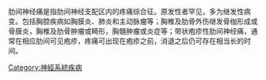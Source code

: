{{multiple issues|
{{disputed|time=2014-01-21T15:49:12+00:00}}
{{expand|time=2014-01-21T15:49:12+00:00}}
{{expert|time=2014-01-21T15:49:12+00:00}}
{{unreferenced|time=2014-01-21T15:49:12+00:00}}
}}
肋间神经痛是指肋间神经支配区内的疼痛综合征。原发性者罕见，多为继发性病变。包括胸腔疾病如胸膜炎、肺炎和主动脉瘤等；胸椎及肋骨外伤继发骨枷形成或骨膜炎，胸椎及肋骨肿瘤或畸形，胸髓肿瘤或炎症等；带状疱疹性肋间神经痛，通常在相应肋间可见疱疹，疼痛可出现在疱疹之前，消退之后仍可存在相当长的时间。

[[Category:神經系統疾病|Category:神經系統疾病]]